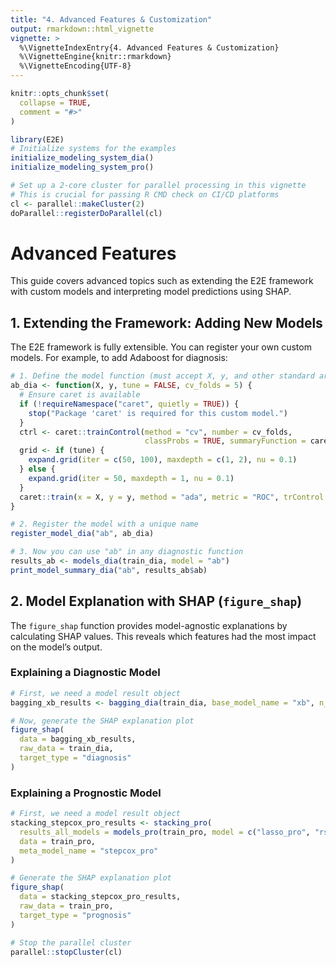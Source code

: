 ```yaml
---
title: "4. Advanced Features & Customization"
output: rmarkdown::html_vignette
vignette: >
  %\VignetteIndexEntry{4. Advanced Features & Customization}
  %\VignetteEngine{knitr::rmarkdown}
  %\VignetteEncoding{UTF-8}
---
```


```r
knitr::opts_chunk$set(
  collapse = TRUE,
  comment = "#>"
)
```

```r
library(E2E)
# Initialize systems for the examples
initialize_modeling_system_dia()
initialize_modeling_system_pro()
```

```r
# Set up a 2-core cluster for parallel processing in this vignette
# This is crucial for passing R CMD check on CI/CD platforms
cl <- parallel::makeCluster(2)
doParallel::registerDoParallel(cl)
```

# Advanced Features

This guide covers advanced topics such as extending the E2E framework with custom models and interpreting model predictions using SHAP.

## 1. Extending the Framework: Adding New Models

The E2E framework is fully extensible. You can register your own custom models. For example, to add Adaboost for diagnosis:

```r
# 1. Define the model function (must accept X, y, and other standard args)
ab_dia <- function(X, y, tune = FALSE, cv_folds = 5) {
  # Ensure caret is available
  if (!requireNamespace("caret", quietly = TRUE)) {
    stop("Package 'caret' is required for this custom model.")
  }
  ctrl <- caret::trainControl(method = "cv", number = cv_folds,
                              classProbs = TRUE, summaryFunction = caret::twoClassSummary)
  grid <- if (tune) {
    expand.grid(iter = c(50, 100), maxdepth = c(1, 2), nu = 0.1)
  } else {
    expand.grid(iter = 50, maxdepth = 1, nu = 0.1)
  }
  caret::train(x = X, y = y, method = "ada", metric = "ROC", trControl = ctrl, tuneGrid = grid)
}

# 2. Register the model with a unique name
register_model_dia("ab", ab_dia)

# 3. Now you can use "ab" in any diagnostic function
results_ab <- models_dia(train_dia, model = "ab")
print_model_summary_dia("ab", results_ab$ab)
```

## 2. Model Explanation with SHAP (`figure_shap`)

The `figure_shap` function provides model-agnostic explanations by calculating SHAP values. This reveals which features had the most impact on the model's output.

### Explaining a Diagnostic Model

```r
# First, we need a model result object
bagging_xb_results <- bagging_dia(train_dia, base_model_name = "xb", n_estimators = 10, seed=123)

# Now, generate the SHAP explanation plot
figure_shap(
  data = bagging_xb_results,
  raw_data = train_dia,
  target_type = "diagnosis"
)
```

### Explaining a Prognostic Model

```r
# First, we need a model result object
stacking_stepcox_pro_results <- stacking_pro(
  results_all_models = models_pro(train_pro, model = c("lasso_pro", "rsf_pro")),
  data = train_pro,
  meta_model_name = "stepcox_pro"
)

# Generate the SHAP explanation plot
figure_shap(
  data = stacking_stepcox_pro_results,
  raw_data = train_pro,
  target_type = "prognosis"
)
```

```r
# Stop the parallel cluster
parallel::stopCluster(cl)
```
